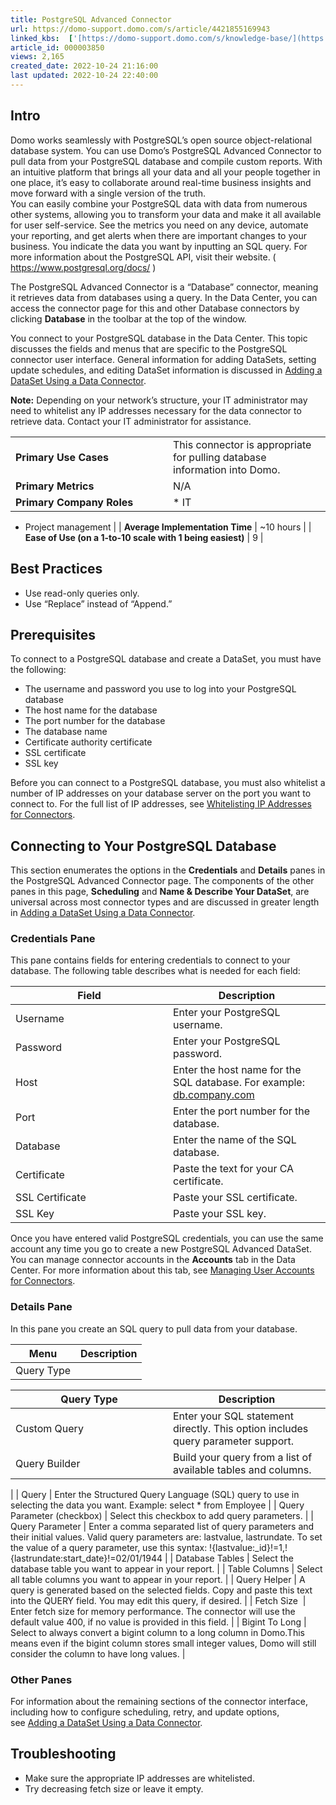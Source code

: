 ```yaml
---
title: PostgreSQL Advanced Connector
url: https://domo-support.domo.com/s/article/4421855169943
linked_kbs:  ['[https://domo-support.domo.com/s/knowledge-base/](https://domo-support.domo.com/s/knowledge-base/)', '[https://domo-support.domo.com/s/](https://domo-support.domo.com/s/)', '[https://domo-support.domo.com/s/topic/0TO5w000000ZammGAC](https://domo-support.domo.com/s/topic/0TO5w000000ZammGAC)', '[https://domo-support.domo.com/s/topic/0TO5w000000ZanLGAS](https://domo-support.domo.com/s/topic/0TO5w000000ZanLGAS)', '[https://domo-support.domo.com/s/topic/0TO5w000000ZaojGAC](https://domo-support.domo.com/s/topic/0TO5w000000ZaojGAC)', '[https://domo-support.domo.com/s/article/360042926274](https://domo-support.domo.com/s/article/360042926274)', '[https://domo-support.domo.com/s/article/360043630093](https://domo-support.domo.com/s/article/360043630093)', '[https://domo-support.domo.com/s/article/360042926054](https://domo-support.domo.com/s/article/360042926054)', '[https://domo-support.domo.com/s/article/4421855169943](https://domo-support.domo.com/s/article/4421855169943)', '[https://domo-support.domo.com/s/topic/0TO5w000000ZaojGAC/database-connectors](https://domo-support.domo.com/s/topic/0TO5w000000ZaojGAC/database-connectors)', '[https://domo-support.domo.com/s/article/360043429933](https://domo-support.domo.com/s/article/360043429933)', '[https://domo-support.domo.com/s/article/360043429953](https://domo-support.domo.com/s/article/360043429953)', '[https://domo-support.domo.com/s/article/360042925494](https://domo-support.domo.com/s/article/360042925494)', '[https://domo-support.domo.com/s/article/4408174643607](https://domo-support.domo.com/s/article/4408174643607)', '[https://domo-support.domo.com/s/article/360043429913](https://domo-support.domo.com/s/article/360043429913)', '[https://domo-support.domo.com/s/login/](https://domo-support.domo.com/s/login/)']
article_id: 000003850
views: 2,165
created_date: 2022-10-24 21:16:00
last updated: 2022-10-24 22:40:00
---
```




Intro
-----


Domo works seamlessly with PostgreSQL's open source object-relational database system. You can use Domo's PostgreSQL Advanced Connector to pull data from your PostgreSQL database and compile custom reports. With an intuitive platform that brings all your data and all your people together in one place, it's easy to collaborate around real-time business insights and move forward with a single version of the truth.  
You can easily combine your PostgreSQL data with data from numerous other systems, allowing you to transform your data and make it all available for user self-service. See the metrics you need on any device, automate your reporting, and get alerts when there are important changes to your business. You indicate the data you want by inputting an SQL query. For more information about the PostgreSQL API, visit their website. ( [https://www.postgresql.org/docs/](https://www.postgresql.org/docs/ "https://www.postgresql.org/docs/") )


The PostgreSQL Advanced Connector is a "Database" connector, meaning it retrieves data from databases using a query. In the Data Center, you can access the connector page for this and other Database connectors by clicking **Database** in the toolbar at the top of the window.


You connect to your PostgreSQL database in the Data Center. This topic discusses the fields and menus that are specific to the PostgreSQL connector user interface. General information for adding DataSets, setting update schedules, and editing DataSet information is discussed in [Adding a DataSet Using a Data Connector](/s/article/360042926274 "Adding a DataSet Using a Data Connector").




 


**Note:** Depending on your network's structure, your IT administrator may need to whitelist any IP addresses necessary for the data connector to retrieve data. Contact your IT administrator for assistance.





|  |  |
| --- | --- |
| **Primary Use Cases** | This connector is appropriate for pulling database information into Domo. |
| **Primary Metrics** | N/A |
| **Primary Company Roles** | * IT
* Project management
 |
| **Average Implementation Time** | ~10 hours |
| **Ease of Use (on a 1-to-10 scale with 1 being easiest)** | 9 |


Best Practices
--------------


* Use read-only queries only.
* Use "Replace" instead of "Append."


Prerequisites
-------------


To connect to a PostgreSQL database and create a DataSet, you must have the following:


* The username and password you use to log into your PostgreSQL database
* The host name for the database
* The port number for the database
* The database name
* Certificate authority certificate
* SSL certificate
* SSL key


Before you can connect to a PostgreSQL database, you must also whitelist a number of IP addresses on your database server on the port you want to connect to. For the full list of IP addresses, see [Whitelisting IP Addresses for Connectors](/s/article/360043630093 "Whitelisting IP Addresses for Connectors").


Connecting to Your PostgreSQL Database
--------------------------------------


This section enumerates the options in the **Credentials** and **Details** panes in the PostgreSQL Advanced Connector page. The components of the other panes in this page, **Scheduling** and **Name & Describe Your DataSet**, are universal across most connector types and are discussed in greater length in [Adding a DataSet Using a Data Connector](/s/article/360042926274 "Adding a DataSet Using a Data Connector").


### Credentials Pane


This pane contains fields for entering credentials to connect to your database. The following table describes what is needed for each field:  




| Field | Description |
| --- | --- |
| Username | Enter your PostgreSQL username. |
| Password | Enter your PostgreSQL password. |
| Host | Enter the host name for the SQL database. For example: [db.company.com](http://db.company.com) |
| Port | Enter the port number for the database. |
| Database | Enter the name of the SQL database. |
| Certificate | Paste the text for your CA certificate. |
| SSL Certificate | Paste your SSL certificate. |
| SSL Key | Paste your SSL key. |


Once you have entered valid PostgreSQL credentials, you can use the same account any time you go to create a new PostgreSQL Advanced DataSet. You can manage connector accounts in the **Accounts** tab in the Data Center. For more information about this tab, see [Managing User Accounts for Connectors](/s/article/360042926054 "Managing User Accounts for Connectors").


### Details Pane


In this pane you create an SQL query to pull data from your database.




| Menu | Description |
| --- | --- |
| Query Type | 

| Query Type | Description |
| --- | --- |
| Custom Query | Enter your SQL statement directly. This option includes query parameter support. |
| Query Builder | Build your query from a list of available tables and columns. |

 |
| Query | Enter the Structured Query Language (SQL) query to use in selecting the data you want.
Example: select \* from Employee |
| Query Parameter (checkbox) | Select this checkbox to add query parameters. |
| Query Parameter | Enter a comma separated list of query parameters and their initial values. Valid query parameters are: lastvalue, lastrundate. To set the value of a query parameter, use this syntax: !{lastvalue:\_id}!=1,!{lastrundate:start\_date}!=02/01/1944 |
| Database Tables | Select the database table you want to appear in your report. |
| Table Columns | Select all table columns you want to appear in your report. |
| Query Helper | A query is generated based on the selected fields. Copy and paste this text into the QUERY field. You may edit this query, if desired. |
| Fetch Size  | Enter fetch size for memory performance. The connector will use the default value 400, if no value is provided in this field. |
| Bigint To Long | Select to always convert a bigint column to a long column in Domo.This means even if the bigint column stores small integer values, Domo will still consider the column to have long values. |


### Other Panes


For information about the remaining sections of the connector interface, including how to configure scheduling, retry, and update options, see [Adding a DataSet Using a Data Connector](/s/article/360042926274).


Troubleshooting
---------------


* Make sure the appropriate IP addresses are whitelisted.
* Try decreasing fetch size or leave it empty.
